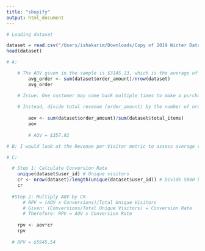 ```yaml
---
title: "shopify"
output: html_document
---
```


```r

# Loading dataset

dataset = read.csv("/Users/ishakarim/Downloads/Copy of 2019 Winter Data Science Intern Challenge Data Set - Sheet1.csv")
head(dataset)

# A: 

    # The AOV given in the sample is $3145.13, which is the average of all total order amounts, i.e average of order_amount column
        avg_order <- sum(dataset$order_amount)/nrow(dataset)
        avg_order 

    # Issue: One customer may come back multiple times to make a purchase. By taking the average of order_amount, you account for aggregate, not individual, orders. Instead, each order would be factored into AOV separately.
    
    # Instead, divide total revenue (order_amount) by the number of orders (total_items). 
    
        aov <- sum(dataset$order_amount)/sum(dataset$total_items)
        aov 
        
        # AOV = $357.92

# B: I would look at the Revenue per Visitor metric to assess average revenue per visitor to the website, to tell us how much revenue each unique visitor is driving. 

# C: 

  # Step 1: Calculate Conversion Rate 
    unique(dataset$user_id) # Unique visitors 
    cr <- nrow(dataset)/length(unique(dataset$user_id)) # Divide 5000 because each order is unique (order_id), so there are a total 5000 checkouts 
    cr  
    
  #Step 2: Multiply AOV by CR 
      # RPV = (AOV x Conversions)/Total Unique Visitors
      # Given: (Conversions/Total Unique Visitors) = Conversion Rate
      # Therefore: RPV = AOV x Conversion Rate
    
    rpv <- aov*cr
    rpv
    
  # RPV = $5945.54

```

